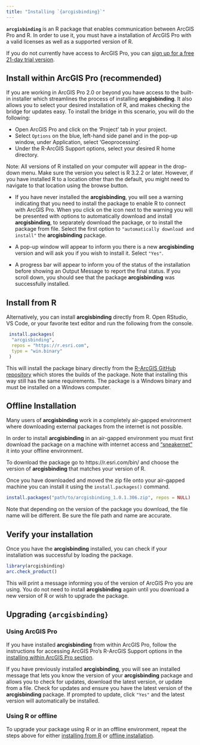 ```yaml
---
title: "Installing `{arcgisbinding}`"
---
```


**`arcgisbinding`** is an R package that enables communication between ArcGIS Pro
and R. In order to use it, you must have a installation of ArcGIS Pro with a valid
licenses as well as a supported version of R. 

<!-- 
Nick says: 
While we recommend that you download and install the latest version of R for Windows (link here - https://cran.r-project.org/bin/windows/), the R-ArcGIS Bridge supports all previous versions or R (link here - https://cran.r-project.org/bin/windows/base/old/) back to version 3.2.2.

Josiah: Dima wants to drop support for old versions of R i think going only back to 3.6.3
-->

:::{.callout-note}
If you do not currently have access to ArcGIS Pro, you can [sign up for a free 21-day trial version](https://www.esri.com/en-us/arcgis/products/arcgis-pro/trial).
:::

## Install within ArcGIS Pro (recommended) {#from-pro}

If you are working in ArcGIS Pro 2.0 or beyond you have access to the built-in installer <!-- Nick prefers R-ArcGIS Bridge installer, i think that is too broad and continues to conflate remove--> which streamlines the process of installing **arcgisbinding**. It also allows you to select your desired installation of R, and makes checking the bridge for updates easy. To install the bridge in this scenario, you will do the following:

- Open ArcGIS Pro and click on the 'Project' tab in your project.
- Select `Options` on the blue, left-hand side panel and in the pop-up window, under Application, select 'Geoprocessing'.
- Under the R-ArcGIS Support options, select your desired R home directory.

<!-- TODO Nick wants screen shot here --> 

:::{.callout-warning collapse="false"}

Note: All versions of R installed on your computer will appear in the drop-down menu. Make sure the version you select is R 3.2.2 or later. However, if you have installed R to a location other than the default, you might need to navigate to that location using the browse button.

:::

- If you have never installed the **arcgisbinding**, you will see a warning indicating that you need to install the package to enable R to connect with ArcGIS Pro. When you click on the icon next to the warning you will be presented with options to automatically download and install **arcgisbinding**, to separately download the package, or to install the package from file. Select the first option to `"automatically download and install"` the **arcgisbinding** package.

- A pop-up window will appear to inform you there is a new **arcgisbinding** version and will ask you if you wish to install it. Select `"Yes"`.

- A progress bar will appear to inform you of the status of the installation before showing an Output Message to report the final status. If you scroll down, you should see that the package **arcgisbinding** was successfully installed.

<!-- TODO Nick wants a screen shot -->

## Install from R {#from-r}

Alternatively, you can install **arcgisbinding** directly from R. Open RStudio, VS Code, or your favorite text editor and run the following from the console.

```r
 install.packages(
  "arcgisbinding", 
  repos = "https://r.esri.com", 
  type = "win.binary"
 )
 ```
This will install the package binary directly from the [R-ArcGIS GitHub repository](https://github.com/R-ArcGIS/r-arcgis.github.io/tree/master/bin/windows/contrib) which stores the builds of the package. Note that installing this way still has the same requirements. The package is a Windows binary and must be installed on a Windows computer. 

## Offline Installation {#offline}

Many users of **arcgisbinding** work in a completely air-gapped environment where downloading external packages from the internet is not possible. 

In order to install **arcgisbinding** in an air-gapped environment you must first download the package on a machine with internet access and ["sneakernet"](https://www.techopedia.com/definition/1880/sneakernet) it into your offline environment. 

<!-- 
Nick: "However, I'm not sure if we need to be more formal/literal here." 
Josiah: This is quite literate! If we try to be more specific we get ourselves in the business of telling customers how to migrate data from offline environments which are not. Some people temporarily open internet access. Sometimes they move to a thumbdrive, or even a cd. 
--> 

To download the package go to https://r.esri.com/bin/ and choose the version of **arcgisbinding** that matches your version of R. 

Once you have downloaded and moved the zip file onto your air-gapped machine you can install it using the `install.packages()` command. 

```r
install.packages("path/to/arcgisbinding_1.0.1.306.zip", repos = NULL)
```

:::{.callout-warning}
Note that depending on the version of the package you download, the file name will be different. Be sure the file path and name are accurate. 
:::

## Verify your installation

Once you have the **arcgisbinding** installed, you can check if your installation was successful by loading the package. 

```r
library(arcgisbinding)
arc.check_product()
```

This will print a message informing you of the version of ArcGIS Pro you are using. You do not need to install **arcgisbinding** again until you download a new version of R or wish to upgrade the package. 

## Upgrading `{arcgisbinding}`

### Using ArcGIS Pro

If you have installed **arcgisbinding** from within ArcGIS Pro, follow the instructions for accessing ArcGIS Pro's R-ArcGIS Support options in the [installing within ArcGIS Pro section](#from-pro). 

If you have previously installed **arcgisbinding**, you will see an installed message that lets you know the version of your **arcgisbinding** package and allows you to check for updates, download the latest version, or update from a file. Check for updates and ensure you have the latest version of the **arcgisbinding** package. If prompted to update, click `"Yes"` and the latest version will automatically be installed.

### Using R or offline

To upgrade your package using R or in an offline environment, repeat the steps above for either [installing from R](#from-r) or [offline installation](#offline).
